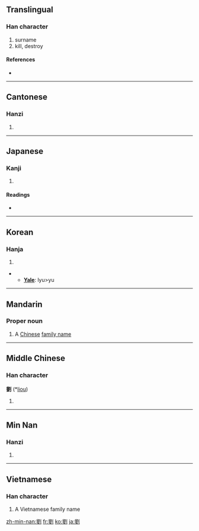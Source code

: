 {{also|刘}}
==Translingual==

===Han character===
{{Han char|rn=18|rad=刀|as=13|sn=15|four=7210<sub>0</sub>|canj=竹金中弓 (HCLN)}}

# surname
# kill, destroy
====References====
* {{Han ref|kx=0144.390|dkj=02224|dj=0325.160|hdz=10359.040|uh=5289|ud=21129|bh=BC42|bd=48194}}

----

==Cantonese==

===Hanzi===
{{yue-hanzi|jyut=|y=lau4}}

# {{defn|Cantonese|sort=刀13}}

----

==Japanese==

===Kanji===
{{ja-kanji|grade=|rs=刀13}}

# {{defn|Japanese}}

====Readings====
* {{ja-readings|on=[[る]] (ru), [[りゅう]] (ryū)|kun=[[ころ]] (koro)}}

----

==Korean==

===Hanja===
{{ko-hanja|hangeul=류>유|rv=ryu>yu|mr=ryu>yu}}

# {{defn|Korean|sort=刀13}}
** '''[[Yale]]''': lyu>yu

----

==Mandarin==
{{zh-forms|[[刘]]|{{zh-lookup|劉}}}}

===Proper noun===
{{cmn-proper|t|pin=Liú|pint=liu2|tra=劉|sim=刘|rs=刀13}}

# A [[Chinese]] [[family name]]

----

==Middle Chinese==

===Han character===
'''劉''' (*[[liou]])<!--asterisk indicates that this is a reconstructed pronunciation-->

# {{defn|Middle Chinese|sort=刀13}}

----
==Min Nan==

===Hanzi===
{{nan-hanzi|poj=Lâu}}

# {{defn|Min Nan}}

----

==Vietnamese==

===Han character===
{{vi-hantu|[[Lưu]]|rs=刀13}}

# A Vietnamese family name

[[zh-min-nan:劉]]
[[fr:劉]]
[[ko:劉]]
[[ja:劉]]